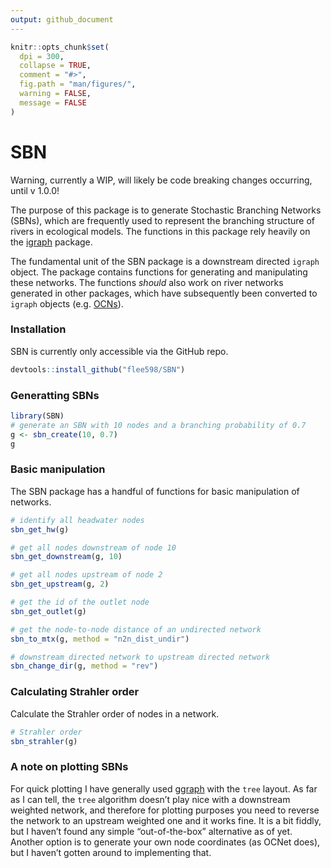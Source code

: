 ```yaml
---
output: github_document
---
```


```r
knitr::opts_chunk$set(
  dpi = 300,
  collapse = TRUE,
  comment = "#>",
  fig.path = "man/figures/",
  warning = FALSE,
  message = FALSE 
)
```

# SBN

<!-- badges: start -->
<!-- badges: end -->

Warning, currently a WIP, will likely be code breaking changes occurring, until v 1.0.0!

The purpose of this package is to generate Stochastic Branching Networks (SBNs), which are frequently used to represent the branching structure of rivers in ecological models. The functions in this package rely heavily on the [igraph](https://igraph.org/r/) package. 

The fundamental unit of the SBN package is a downstream directed `igraph` object. The package contains functions for generating and manipulating these networks. The functions *should* also work on river networks generated in other packages, which have subsequently been converted to `igraph` objects (e.g. [OCNs](https://cran.r-project.org/web/packages/OCNet/vignettes/OCNet.html)).


### Installation
SBN is currently only accessible via the GitHub repo.
```r
devtools::install_github("flee598/SBN")
```


### Generatting SBNs
```r
library(SBN)
# generate an SBN with 10 nodes and a branching probability of 0.7
g <- sbn_create(10, 0.7)
g
```

### Basic manipulation
The SBN package has a handful of functions for basic manipulation of networks.
```r
# identify all headwater nodes
sbn_get_hw(g)

# get all nodes downstream of node 10
sbn_get_downstream(g, 10)

# get all nodes upstream of node 2
sbn_get_upstream(g, 2)

# get the id of the outlet node
sbn_get_outlet(g)

# get the node-to-node distance of an undirected network
sbn_to_mtx(g, method = "n2n_dist_undir")

# downstream directed network to upstream directed network
sbn_change_dir(g, method = "rev")
```


### Calculating Strahler order
Calculate the Strahler order of nodes in a network. 
```r
# Strahler order
sbn_strahler(g)
```


### A note on plotting SBNs
For quick plotting I have generally used [ggraph](https://www.data-imaginist.com/2017/ggraph-introduction-layouts/) with the `tree` layout. As far as I can tell, the `tree` algorithm doesn't play nice with a downstream weighted network, and therefore for plotting purposes you need to reverse the network to an upstream weighted one and it works fine. It is a bit fiddly, but I haven't found any simple "out-of-the-box" alternative as of yet. Another option is to generate your own node coordinates (as OCNet does), but I haven't gotten around to implementing that.
